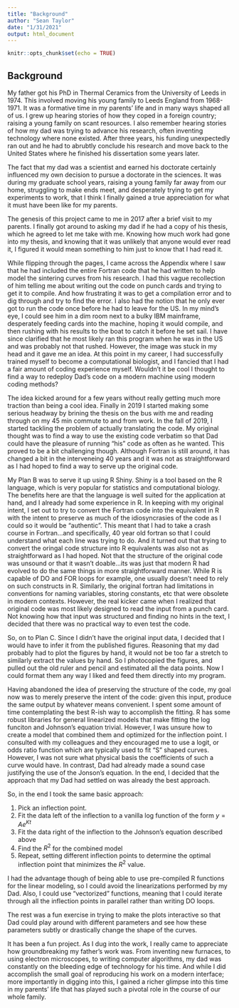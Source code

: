 ```yaml
---
title: "Background"
author: "Sean Taylor"
date: "1/31/2021"
output: html_document
---
```


```r
knitr::opts_chunk$set(echo = TRUE)
```

## Background

My father got his PhD in Thermal Ceramics from the University of Leeds in 1974. This involved moving his young family to Leeds England from 1968-1971. It was a formative time in my parents' life and in many ways shaped all of us. I grew up hearing stories of how they coped in a foreign country; raising a young family on scant resources. I also remember hearing stories of how my dad was trying to advance his research, often inventing technology where none existed. After three years, his funding unexpectedly ran out and he had to abrubtly conclude his research and move back to the United States where he finished his dissertation some years later.

The fact that my dad was a scientist and earned his doctorate certainly influenced my own decision to pursue a doctorate in the sciences. It was during my graduate school years, raising a young family far away from our home, struggling to make ends meet, and desperately trying to get my experiments to work, that I think I finally gained a true appreciation for what it must have been like for my parents.

The genesis of this project came to me in 2017 after a brief visit to my parents. I finally got around to asking my dad if he had a copy of his thesis, which he agreed to let me take with me. Knowing how much work had gone into my thesis, and knowing that it was unlikely that anyone would ever read it, I figured it would mean something to him just to know that I had read it. 

While flipping through the pages, I came across the Appendix where I saw that he had included the entire Fortran code that he had written to help model the sintering curves from his research. I had this vague recollection of him telling me about writing out the code on punch cards and trying to get it to compile. And how frustrating it was to get a compilation error and to dig through and try to find the error. I also had the notion that he only ever got to run the code once before he had to leave for the US. In my mind's eye, I could see him in a dim room next to a bulky IBM mainframe, desperately feeding cards into the machine, hoping it would compile, and then rushing with his results to the boat to catch it before he set sail. I have since clarified that he most likely ran this program when he was in the US and was probably not that rushed. However, the image was stuck in my head and it gave me an idea. At this point in my career, I had successfully trained myself to become a computational biologist, and I fancied that I had a fair amount of coding experience myself. Wouldn't it be cool I thought to find a way to redeploy Dad's code on a modern machine using modern coding methods?

The idea kicked around for a few years without really getting much more traction than being a cool idea. Finally in 2019 I started making some serious headway by brining the thesis on the bus with me and reading through on my 45 min commute to and from work. In the fall of 2019, I started tackling the problem of actually translating the code. My original thought was to find a way to use the existing code verbatim so that Dad could have the pleasure of running "his" code as often as he wanted. This proved to be a bit challenging though. Although Fortran is still around, it has changed a bit in the interveneing 40 years and it was not as straightforward as I had hoped to find a way to serve up the original code.

My Plan B was to serve it up using R Shiny. Shiny is a tool based on the R language, which is very popular for statistics and computational biology. The benefits here are that the language is well suited for the application at hand, and I already had some experience in R. In keeping with my original intent, I set out to try to convert the Fortran code into the equivalent in R with the intent to preserve as much of the idiosyncrasies of the code as I could so it would be "authentic". This meant that I had to take a crash course in Fortran...and specifically, 40 year old fortran so that I could understand what each line was trying to do. And it turned out that trying to convert the oringal code structure into R equivalents was also not as straightforward as I had hoped. Not that the structure of the original code was unsound or that it wasn't doable...its was just that modern R had evolved to do the same things in more straightforward manner. While R is capable of DO and FOR loops for example, one usually doesn't need to rely on such constructs in R. Similarly, the original fortran had limitations in conventions for naming variables, storing constants, etc that were obsolete in modern contexts. However, the real kicker came when I realized that original code was most likely designed to read the input from a punch card. Not knowing how that input was structured and finding no hints in the text, I decided that there was no practical way to even test the code.

So, on to Plan C. Since I didn't have the original input data, I decided that I would have to infer it from the published figures. Reasoning that my dad probably had to plot the figures by hand, it would not be too far a stretch to similarly extract the values by hand. So I photocopied the figures, and pulled out the old ruler and pencil and estimated all the data points. Now I could format them any way I liked and feed them directly into my program.

Having abandoned the idea of preserving the structure of the code, my goal now was to merely preserve the intent of the code: given this input, produce the same output by whatever means convenient. I spent some amount of time contemplating the best R-ish way to accomplish the fitting. R has some robust libraries for general linearized models that make fitting the log funciton and Johnson's equation trivial. However, I was unsure how to create a model that combined them and optimized for the inflection point. I consulted with my colleagues and they encouraged me to use a logit, or odds ratio function which are typically used to fit "S" shaped curves. However, I was not sure what physical basis the coefficients of such a curve would have. In contrast, Dad had already made a sound case justifying the use of the Jonson's equation. In the end, I decided that the approach that my Dad had settled on was already the best approach. 

So, in the end I took the same basic approach: 

1. Pick an inflection point.
2. Fit the data left of the inflection to a vanilla log function of the form $y=Ae^{Kt}$
3. Fit the data right of the inflection to the Johnson's equation described above
4. Find the $R^2$ for the combined model
4. Repeat, setting different inflection points to determine the optimal inflection point that minimizes the $R^2$ value.

I had the advantage though of being able to use pre-compiled R functions for the linear modeling, so I could avoid the linearizations performed by my Dad. Also, I could use "vectorized" functions, meaning that I could iterate through all the inflection points in parallel rather than writing DO loops. 

The rest was a fun exercise in trying to make the plots interactive so that Dad could play around with different parameters and see how these parameters subtly or drastically change the shape of the curves.

It has been a fun project. As I dug into the work, I really came to appreciate how groundbreaking my father's work was. From inventing new furnaces, to using electron microscopes, to writing computer algorithms, my dad was constantly on the bleeding edge of technology for his time. And while I did accomplish the small goal of reproducing his work on a modern interface; more importantly in digging into this, I gained a richer glimpse into this time in my parents' life that has played such a pivotal role in the course of our whole family.


